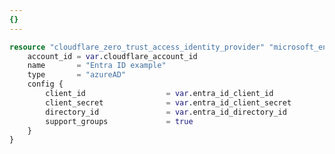 ```yaml
---
{}
---
```



```tf
resource "cloudflare_zero_trust_access_identity_provider" "microsoft_entra_id" {
	account_id = var.cloudflare_account_id
	name       = "Entra ID example"
	type       = "azureAD"
	config {
		client_id                  = var.entra_id_client_id
		client_secret              = var.entra_id_client_secret
		directory_id               = var.entra_id_directory_id
		support_groups             = true
	}
}
```
